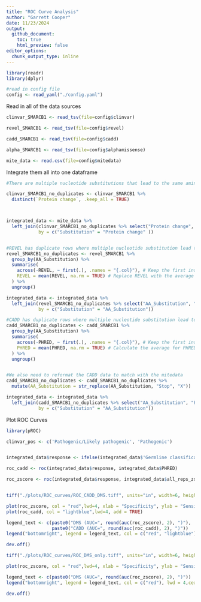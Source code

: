 ```yaml
---
title: "ROC Curve Analysis"
author: "Garrett Cooper"
date: 11/23/2024
output:
  github_document:
    toc: true
    html_preview: false
editor_options: 
  chunk_output_type: inline
---
```


```r

library(readr)
library(dplyr)

#read in config file
config <- read_yaml("./config.yaml")

```

Read in all of the data sources
```r

clinvar_SMARCB1 <- read_tsv(file=config$clinvar)

revel_SMARCB1 <- read_tsv(file=config$revel)

cadd_SMARCB1 <- read_tsv(file=config$cadd)

alpha_SMARCB1 <- read_tsv(file=config$alphamissense)

mite_data <- read.csv(file=config$mitedata)

```


Integrate them all into one dataframe
```r
#There are multiple nucleotide substitutions that lead to the same amino acid change (or silent change). We double checked these duplicates are classified the same. Here we keep only the first instance to not add unnecessary data.

clinvar_SMARCB1_no_duplicates <- clinvar_SMARCB1 %>%
  distinct(`Protein change`, .keep_all = TRUE)



integrated_data <- mite_data %>%
  left_join(clinvar_SMARCB1_no_duplicates %>% select("Protein change", "Germline classification"), 
            by = c("Substitution" = "Protein change" ))


#REVEL has duplicate rows where multiple nucleotide substitution lead to the same amino acid change. Here we will average the REVEL score across all duplicates and keep as one row.
revel_SMARCB1_no_duplicates <- revel_SMARCB1 %>%
  group_by(AA_Substitution) %>%
  summarise(
    across(-REVEL, ~ first(.), .names = "{.col}"), # Keep the first instance of all columns
    REVEL = mean(REVEL, na.rm = TRUE) # Replace REVEL with the average of duplicates
  ) %>%
  ungroup()

integrated_data <- integrated_data %>%
  left_join(revel_SMARCB1_no_duplicates %>% select("AA_Substitution", "REVEL"),
            by = c("Substitution" = "AA_Substitution"))

#CADD has duplicate rows where multiple nucleotide substitution lead to the same amino acid change. Here we will average the PHRED score across all duplicates and keep as one row.
cadd_SMARCB1_no_duplicates <- cadd_SMARCB1 %>%
  group_by(AA_Substitution) %>%
  summarise(
    across(-PHRED, ~ first(.), .names = "{.col}"), # Keep the first instance for all columns except PHRED
    PHRED = mean(PHRED, na.rm = TRUE) # Calculate the average for PHRED
  ) %>%
  ungroup()


#We also need to reformat the CADD data to match with the mitedata
cadd_SMARCB1_no_duplicates <- cadd_SMARCB1_no_duplicates %>%
  mutate(AA_Substitution = str_replace(AA_Substitution, "Stop", "X"))

integrated_data <- integrated_data %>%
  left_join(cadd_SMARCB1_no_duplicates %>% select("AA_Substitution", "PHRED"),
            by = c("Substitution" = "AA_Substitution"))


```


Plot ROC Curves
```r

library(pROC)

clinvar_pos <- c('Pathogenic/Likely pathogenic', 'Pathogenic')


integrated_data$response <- ifelse(integrated_data$'Germline classification' %in% clinvar_pos, 1, 0) 

roc_cadd <- roc(integrated_data$response, integrated_data$PHRED)

roc_zscore <- roc(integrated_data$response, integrated_data$all_reps_zscore)


tiff("./plots/ROC_curves/ROC_CADD_DMS.tiff", units="in", width=6, height=6, res=600)

plot(roc_zscore, col = "red",lwd=4, xlab = "Specificity", ylab = "Sensitivity",cex.lab=2, cex.axis=1.5)
plot(roc_cadd, col = "lightblue",lwd=4, add = TRUE)

legend_text <- c(paste0("DMS (AUC=", round(auc(roc_zscore), 2), ")"),
                 paste0("CADD (AUC=", round(auc(roc_cadd), 2), ")"))
legend("bottomright", legend = legend_text, col = c("red", "lightblue"), lwd = 4,cex=1.25)

dev.off()

tiff("./plots/ROC_curves/ROC_DMS_only.tiff", units="in", width=6, height=6, res=600)

plot(roc_zscore, col = "red",lwd=4, xlab = "Specificity", ylab = "Sensitivity",cex.lab=2, cex.axis=1.5)

legend_text <- c(paste0("DMS (AUC=", round(auc(roc_zscore), 2), ")"))
legend("bottomright", legend = legend_text, col = c("red"), lwd = 4,cex=1.25)

dev.off()


```




